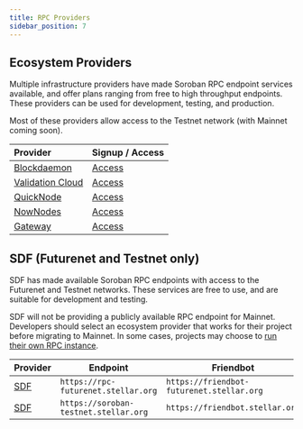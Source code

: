 ```yaml
---
title: RPC Providers
sidebar_position: 7
---
```


## Ecosystem Providers

Multiple infrastructure providers have made Soroban RPC endpoint services available, and offer plans ranging from free to high throughput endpoints. These providers can be used for development, testing, and production.

Most of these providers allow access to the Testnet network (with Mainnet coming soon).

| Provider                                              | Signup / Access                                     |
| :---------------------------------------------------- | --------------------------------------------------- |
| [Blockdaemon](https://www.blockdaemon.com)            | [Access](https://www.blockdaemon.com/apply/soroban) |
| [Validation Cloud](https://validationcloud.io/)       | [Access](https://app.validationcloud.io/)           |
| [QuickNode](https://www.quicknode.com/chains/stellar) | [Access](https://www.quicknode.com/chains/stellar)  |
| [NowNodes](https://nownodes.io/nodes/stellar-xlm)     | [Access](https://nownodes.io/nodes/stellar-xlm)     |
| [Gateway](https://gateway.fm/)                        | [Access](https://gateway.fm/public-rpc/)            |

## SDF (Futurenet and Testnet only)

SDF has made available Soroban RPC endpoints with access to the Futurenet and Testnet networks. These services are free to use, and are suitable for development and testing.

SDF will not be providing a publicly available RPC endpoint for Mainnet. Developers should select an ecosystem provider that works for their project before migrating to Mainnet. In some cases, projects may choose to [run their own RPC instance](rpc.mdx#run-your-own-instance).

| Provider                      | Endpoint                              | Friendbot                                 | Network     |
| :---------------------------- | ------------------------------------- | ----------------------------------------- | ----------- |
| [SDF](http://www.stellar.org) | `https://rpc-futurenet.stellar.org`   | `https://friendbot-futurenet.stellar.org` | `Futurenet` |
| [SDF](http://www.stellar.org) | `https://soroban-testnet.stellar.org` | `https://friendbot.stellar.org`           | `Testnet`   |
